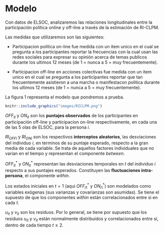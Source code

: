 # Modelo {#modelo}

Con datos de ELSOC, analizaremos las relaciones longitudinales entre la participación política online y off-line a través de la estimación de RI-CLPM.

Las medidas que utilizaremos son las siguientes:

- Participacion politica on-line fue medida con un ítem unico en el cual se pregunta a los participantes reportar la frecuencias con la cual usan las redes sociales para expresar su opinión acerca de temas publicos durante los ultimos 12 meses (de 1 = nunca a 5 = muy frecuentemente).

- Participacion off-line en acciones colectivas fue medida con un item unico en el cual se pregunta a los participantes reportar que tan frecuentemente asistieron a una marcha o manifestacon politica durante los ultimos 12 meses (de 1 = nunca a 5 = muy frecuentemente).

La figura 1 representa el modelo que pondremos a prueba.

```r
knitr::include_graphics("images/RICLPM.png")
```

$OFF_{it}$ y $ON_{it}$ son los **puntajes observados** de los participantes en participación off-line y participacion on-line respectivamente, en cada una de las 5 olas de ELSOC, para la persona $i$.

$RI_{OFFi}$ y $RI_{ONi}$ son los respectivos **interceptos aleatorios**, las desviaciones del individuo $i$, en terminos de su puntaje esperado, respecto a la gran media de cada variable. Se trata de aquellos factores individuales que no varian en el tiempo y representan el componente _between_.

$OFF^{*}_{it}$ y $ON^{*}_{it}$ representan las desviaciones temporales en $t$ del individuo $i$ respecto a sus puntajes esperados. Constituyen las **fluctuaciones intra-persona**, el componente _within_.

Los estados iniciales en $t = 1$ (aqui $OFF^{*}_{i1}$ y $ON^{*}_{i1}$) son modelados como variables exógenas (sus varianzas y covarianzas son asumidas). Se tiene el supuesto de que los componentes _within_ están correlacionados entre si en cada $t$. 

$u_{it}$ y $v_{it}$ son los residuos. Por lo general, se tiene por supuesto que los residuos $u_{it}$ y $v_{it}$ están normalmente distribuidos y correlacionados entre sí, dentro de cada tiempo $t \geq 2$.





